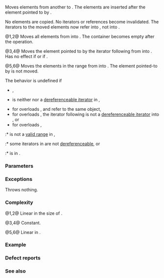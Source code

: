 {{cpp/container/forward_list/title|splice_after}}
{{cpp/container/forward_list/navbar}}
{{dcl begin}}
{{dcl|num=1|since=c++11|
void splice_after( const_iterator pos, forward_list&amp; other );
}}
{{dcl|num=2|since=c++11|
void splice_after( const_iterator pos, forward_list&amp;&amp; other );
}}
{{dcl|num=3|since=c++11|
void splice_after( const_iterator pos, forward_list&amp; other,
                   const_iterator it );
}}
{{dcl|num=4|since=c++11|
void splice_after( const_iterator pos, forward_list&amp;&amp; other,
                   const_iterator it );
}}
{{dcl|num=5|since=c++11|
void splice_after( const_iterator pos, forward_list&amp; other,
                   const_iterator first, const_iterator last );
}}
{{dcl|num=6|since=c++11|
void splice_after( const_iterator pos, forward_list&amp;&amp; other,
                   const_iterator first, const_iterator last );
}}
{{dcl end}}

Moves elements from another {{tt|forward_list}} to {{c|*this}}. The elements are inserted after the element pointed to by {{c|pos}}.

No elements are copied. No iterators or references become invalidated. The iterators to the moved elements now refer into {{c|*this}}, not into {{c|other}}.

@1,2@ Moves all elements from {{c|other}} into {{c|*this}}. The container {{c|other}} becomes empty after the operation.

@3,4@ Moves the element pointed to by the iterator following {{c|it}} from {{c|other}} into {{c|*this}}. Has no effect if {{c|1=pos == it}} or if {{c|1=pos == ++it}}.

@5,6@ Moves the elements in the range {{open range|first|last}} from {{c|other}} into {{c|*this}}. The element pointed-to by {{c|first}} is not moved.

The behavior is undefined if
* {{c|1=get_allocator() != other.get_allocator()}},
* {{c|pos}} is neither {{c|before_begin()}} nor a [[cpp/iterator#Dereferenceability and validity|dereferenceable iterator]] in {{range|begin()|end()}},
* for overloads {{v|1,2}}, {{c|*this}} and {{c|other}} refer to the same object,
* for overloads {{v|3,4}}, the iterator following {{c|it}} is not a [[cpp/iterator#Dereferenceability and validity|dereferenceable iterator]] into {{c|other}}, or
* for overloads {{v|5,6}},
:* {{open range|first|last}} is not a [[cpp/iterator#Ranges|valid range]] in {{c|other}},
:* some iterators in {{open range|first|last}} are not [[cpp/iterator#Dereferenceability and validity|dereferenceable]], or
:* {{c|pos}} is in {{open range|first|last}}.

===Parameters===
{{par begin}}
{{par|pos|element after which the content will be inserted}}
{{par|other|another container to move the content from}}
{{par|it|iterator preceding the iterator to the element to move from {{c|other}} to {{c|*this}}}}
{{par|first, last|the range of elements to move from {{c|other}} to {{c|*this}}}}
{{par end}}

===Exceptions===
Throws nothing.

===Complexity===
@1,2@ Linear in the size of {{c|other}}.

@3,4@ Constant.

@5,6@ Linear in {{c|std::distance(first, last)}}.

===Example===
{{example
|code=
#include &lt;cassert&gt;
#include &lt;forward_list&gt;

int main()
{
    using F = std::forward_list&lt;int&gt;;
    
    // Demonstrate the meaning of open range (first, last)
    // in overload (5): the first element of l1 is not moved.
    F l1 = {1, 2, 3, 4, 5};
    F l2 = {10, 11, 12};
    
    l2.splice_after(l2.cbegin(), l1, l1.cbegin(), l1.cend());
    // Not equivalent to l2.splice_after(l2.cbegin(), l1);
    // which is equivalent to
    // l2.splice_after(l2.cbegin(), l1, l1.cbefore_begin(), l1.end());
    
    assert((l1 == F{1}));
    assert((l2 == F{10, 2, 3, 4, 5, 11, 12}));
    
    // Overload (1)
    F x = {1, 2, 3, 4, 5};
    F y = {10, 11, 12};
    x.splice_after(x.cbegin(), y);
    assert((x == F{1, 10, 11, 12, 2, 3, 4, 5}));
    assert((y == F{}));
    
    // Overload (3)
    x = {1, 2, 3, 4, 5};
    y = {10, 11, 12};
    x.splice_after(x.cbegin(), y, y.cbegin());
    assert((x == F{1, 11, 2, 3, 4, 5}));
    assert((y == F{10, 12}));
    
    // Overload (5)
    x = {1, 2, 3, 4, 5};
    y = {10, 11, 12};
    x.splice_after(x.cbegin(), y, y.cbegin(), y.cend());
    assert((x == F{1, 11, 12, 2, 3, 4, 5}));
    assert((y == F{10}));
}
}}

===Defect reports===
{{dr list begin}}
{{dr list item|wg=lwg|dr=2045|std=C++11|before=O(1) splicing could not be guaranteed if&lt;br&gt;{{c|1=get_allocator() != other.get_allocator()}}|after=the behavior is&lt;br&gt;undefined in this case}}
{{dr list item|wg=lwg|dr=2222|std=C++11|before=the element pointed to by {{c|it}} is not moved, but pointers, references and&lt;br&gt;iterators referring to it would refer to an element in {{c|*this}} after splicing|after=still refer to the&lt;br&gt;element in {{c|other}}}}
{{dr list end}}

===See also===
{{dsc begin}}
{{dsc inc|cpp/container/dsc merge|forward_list}}
{{dsc inc|cpp/container/dsc remove|forward_list}}
{{dsc inc|cpp/container/dsc before_begin|forward_list}}
{{dsc end}}

{{langlinks|de|es|fr|it|ja|pl|pt|ru|zh}}